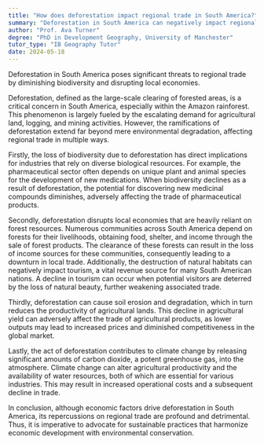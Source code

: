```yaml
---
title: "How does deforestation impact regional trade in South America?"
summary: "Deforestation in South America can negatively impact regional trade by reducing biodiversity and disrupting local economies."
author: "Prof. Ava Turner"
degree: "PhD in Development Geography, University of Manchester"
tutor_type: "IB Geography Tutor"
date: 2024-05-18
---
```


Deforestation in South America poses significant threats to regional trade by diminishing biodiversity and disrupting local economies.

Deforestation, defined as the large-scale clearing of forested areas, is a critical concern in South America, especially within the Amazon rainforest. This phenomenon is largely fueled by the escalating demand for agricultural land, logging, and mining activities. However, the ramifications of deforestation extend far beyond mere environmental degradation, affecting regional trade in multiple ways.

Firstly, the loss of biodiversity due to deforestation has direct implications for industries that rely on diverse biological resources. For example, the pharmaceutical sector often depends on unique plant and animal species for the development of new medications. When biodiversity declines as a result of deforestation, the potential for discovering new medicinal compounds diminishes, adversely affecting the trade of pharmaceutical products.

Secondly, deforestation disrupts local economies that are heavily reliant on forest resources. Numerous communities across South America depend on forests for their livelihoods, obtaining food, shelter, and income through the sale of forest products. The clearance of these forests can result in the loss of income sources for these communities, consequently leading to a downturn in local trade. Additionally, the destruction of natural habitats can negatively impact tourism, a vital revenue source for many South American nations. A decline in tourism can occur when potential visitors are deterred by the loss of natural beauty, further weakening associated trade.

Thirdly, deforestation can cause soil erosion and degradation, which in turn reduces the productivity of agricultural lands. This decline in agricultural yield can adversely affect the trade of agricultural products, as lower outputs may lead to increased prices and diminished competitiveness in the global market.

Lastly, the act of deforestation contributes to climate change by releasing significant amounts of carbon dioxide, a potent greenhouse gas, into the atmosphere. Climate change can alter agricultural productivity and the availability of water resources, both of which are essential for various industries. This may result in increased operational costs and a subsequent decline in trade.

In conclusion, although economic factors drive deforestation in South America, its repercussions on regional trade are profound and detrimental. Thus, it is imperative to advocate for sustainable practices that harmonize economic development with environmental conservation.
    